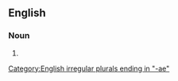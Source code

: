 {{also|hetæræ}}

==English==

===Noun===
{{head|en|noun form}}

# {{en-irregular plural of|hetaera}}

[[Category:English irregular plurals ending in "-ae"]]